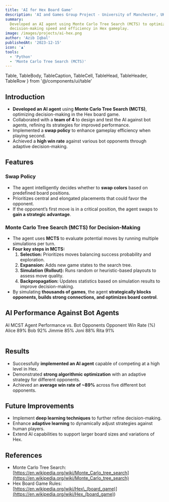 ```yaml
---
title: 'AI for Hex Board Game'
description: 'AI and Games Group Project - University of Manchester, UK'
summary:
  Developed an AI agent using Monte Carlo Tree Search (MCTS) to optimize
  decision-making speed and efficiency in Hex gameplay.
image: /images/projects/ai-hex.png
author: 'Azib Iqbal'
publishedAt: '2023-12-15'
icon: '♟️'
tools:
  - 'Python'
  - 'Monte Carlo Tree Search (MCTS)'
---
```


  Table,
  TableBody,
  TableCaption,
  TableCell,
  TableHead,
  TableHeader,
  TableRow
} from '@/components/ui/table'


## Introduction

- **Developed an AI agent** using **Monte Carlo Tree Search (MCTS)**, optimizing
  decision-making in the Hex board game.
- Collaborated with a **team of 4** to design and test the AI against bot
  agents, refining its strategies for improved performance.
- Implemented a **swap policy** to enhance gameplay efficiency when playing
  second.
- Achieved a **high win rate** against various bot opponents through adaptive
  decision-making.

## Features

### Swap Policy

- The agent intelligently decides whether to **swap colors** based on predefined
  board positions.
- Prioritizes central and elongated placements that could favor the opponent.
- If the opponent’s first move is in a critical position, the agent swaps to
  **gain a strategic advantage**.

### Monte Carlo Tree Search (MCTS) for Decision-Making

- The agent uses **MCTS** to evaluate potential moves by running multiple
  simulations per turn.
- **Four key steps in MCTS:**
  1. **Selection:** Prioritizes moves balancing success probability and
     exploration.
  2. **Expansion:** Adds new game states to the search tree.
  3. **Simulation (Rollout):** Runs random or heuristic-based playouts to assess
     move quality.
  4. **Backpropagation:** Updates statistics based on simulation results to
     improve decision-making.
- By simulating **thousands of games**, the agent **strategically blocks
  opponents, builds strong connections, and optimizes board control**.

## AI Performance Against Bot Agents

<Table>
  <TableCaption>AI MCST Agent Performance vs. Bot Opponents</TableCaption>
  <TableHeader>
    <TableRow>
      <TableHead>Opponent</TableHead>
      <TableHead>Win Rate (%)</TableHead>
    </TableRow>
  </TableHeader>
  <TableBody>
    <TableRow>
      <TableCell>Alice</TableCell>
      <TableCell>89%</TableCell>
    </TableRow>
    <TableRow>
      <TableCell>Bob</TableCell>
      <TableCell>92%</TableCell>
    </TableRow>
    <TableRow>
      <TableCell>Jimmie</TableCell>
      <TableCell>85%</TableCell>
    </TableRow>
    <TableRow>
      <TableCell>Joni</TableCell>
      <TableCell>88%</TableCell>
    </TableRow>
    <TableRow>
      <TableCell>Rita</TableCell>
      <TableCell>91%</TableCell>
    </TableRow>
  </TableBody>
</Table>

## Results

- Successfully **implemented an AI agent** capable of competing at a high level
  in Hex.
- Demonstrated **strong algorithmic optimization** with an adaptive strategy for
  different opponents.
- Achieved an **average win rate of ~89%** across five different bot opponents.

## Future Improvements

- Implement **deep learning techniques** to further refine decision-making.
- Enhance **adaptive learning** to dynamically adjust strategies against human
  players.
- Extend AI capabilities to support larger board sizes and variations of Hex.

## References

- Monte Carlo Tree Search:
  [https://en.wikipedia.org/wiki/Monte_Carlo_tree_search](https://en.wikipedia.org/wiki/Monte_Carlo_tree_search)
- Hex Board Game Rules:
  [https://en.wikipedia.org/wiki/Hex\_(board_game)](<https://en.wikipedia.org/wiki/Hex_(board_game)>)
